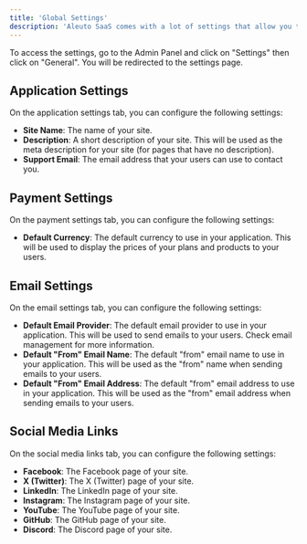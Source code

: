 ```yaml
---
title: 'Global Settings'
description: 'Aleuto SaaS comes with a lot of settings that allow you to fine-tune your SaaS application to your needs.'
---
```


To access the settings, go to the Admin Panel and click on "Settings" then click on "General". You will be redirected to the settings page.

## Application Settings

On the application settings tab, you can configure the following settings:
- **Site Name**: The name of your site.
- **Description**: A short description of your site. This will be used as the meta description for your site (for pages that have no description).
- **Support Email**: The email address that your users can use to contact you.

## Payment Settings

On the payment settings tab, you can configure the following settings:
- **Default Currency**: The default currency to use in your application. This will be used to display the prices of your plans and products to your users.

## Email Settings

On the email settings tab, you can configure the following settings:

- **Default Email Provider**: The default email provider to use in your application. This will be used to send emails to your users. Check email management for more information.
- **Default "From" Email Name**: The default "from" email name to use in your application. This will be used as the "from" name when sending emails to your users.
- **Default "From" Email Address**: The default "from" email address to use in your application. This will be used as the "from" email address when sending emails to your users.

## Social Media Links

On the social media links tab, you can configure the following settings:

- **Facebook**: The Facebook page of your site.
- **X (Twitter)**: The X (Twitter) page of your site.
- **LinkedIn**: The LinkedIn page of your site.
- **Instagram**: The Instagram page of your site.
- **YouTube**: The YouTube page of your site.
- **GitHub**: The GitHub page of your site.
- **Discord**: The Discord page of your site.
